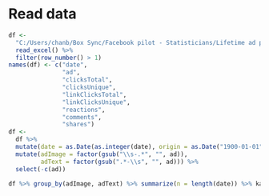 # Read data

```r
df <-
  "C:/Users/chanb/Box Sync/Facebook pilot - Statisticians/Lifetime ad performance by day, no consents or completions 5.19.17.xlsx" %>% 
  read_excel() %>% 
  filter(row_number() > 1)
names(df) <- c("date",
               "ad",
               "clicksTotal",
               "clicksUnique",
               "linkClicksTotal",
               "linkClicksUnique",
               "reactions",
               "comments",
               "shares")
df <-
  df %>% 
  mutate(date = as.Date(as.integer(date), origin = as.Date("1900-01-01"))) %>% 
  mutate(adImage = factor(gsub("\\s-.*", "", ad)),
         adText = factor(gsub(".*-\\s", "", ad))) %>% 
  select(-c(ad))
```

```r
df %>% group_by(adImage, adText) %>% summarize(n = length(date)) %>% kable
```
